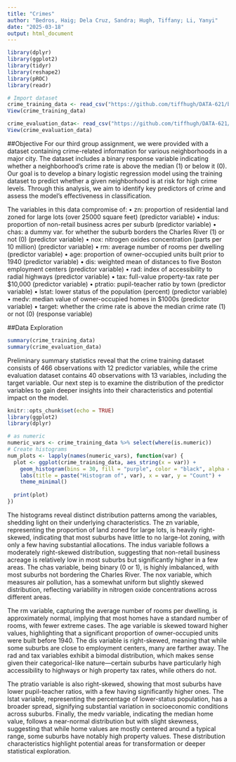 ---
title: "Crimes"
author: "Bedros, Haig; Dela Cruz, Sandra; Hugh, Tiffany; Li, Yanyi"
date: "2025-03-18"
output: html_document
---

```{r, include=FALSE}
library(dplyr)
library(ggplot2)
library(tidyr)
library(reshape2)
library(pROC)
library(readr)
```

```{r, include=FALSE}
# Import dataset
crime_training_data <- read_csv("https://github.com/tiffhugh/DATA-621/blob/main/Assignment%20%233/crime-training-data_modified.csv")
View(crime_training_data)

crime_evaluation_data<- read_csv("https://github.com/tiffhugh/DATA-621/blob/main/Assignment%20%233/crime-evaluation-data_modified.csv")
View(crime_evaluation_data)
```

##Objective 
For our third group assignment, we were provided with a dataset containing crime-related information for various neighborhoods in a major city. The dataset includes a binary response variable indicating whether a neighborhood’s crime rate is above the median (1) or below it (0). Our goal is to develop a binary logistic regression model using the training dataset to predict whether a given neighborhood is at risk for high crime levels. Through this analysis, we aim to identify key predictors of crime and assess the model's effectiveness in classification.

The variables in this data compromise of: 
• zn: proportion of residential land zoned for large lots (over 25000 square feet) (predictor variable)
• indus: proportion of non-retail business acres per suburb (predictor variable)
• chas: a dummy var. for whether the suburb borders the Charles River (1) or not (0) (predictor variable)
• nox: nitrogen oxides concentration (parts per 10 million) (predictor variable)
• rm: average number of rooms per dwelling (predictor variable)
• age: proportion of owner-occupied units built prior to 1940 (predictor variable)
• dis: weighted mean of distances to five Boston employment centers (predictor variable)
• rad: index of accessibility to radial highways (predictor variable)
• tax: full-value property-tax rate per $10,000 (predictor variable)
• ptratio: pupil-teacher ratio by town (predictor variable)
• lstat: lower status of the population (percent) (predictor variable)
• medv: median value of owner-occupied homes in $1000s (predictor variable)
• target: whether the crime rate is above the median crime rate (1) or not (0) (response variable) 


##Data Exploration 

```{r, include=True}
summary(crime_training_data)
summary(crime_evaluation_data)
```
Preliminary summary statistics reveal that the crime training dataset consists of 466 observations with 12 predictor variables, while the crime evaluation dataset contains 40 observations with 13 variables, including the target variable. Our next step is to examine the distribution of the predictor variables to gain deeper insights into their characteristics and potential impact on the model.

```{r setup3, include=FALSE}
knitr::opts_chunk$set(echo = TRUE)
library(ggplot2)
library(dplyr)

# as numeric
numeric_vars <- crime_training_data %>% select(where(is.numeric))
# Create histograms
num_plots <- lapply(names(numeric_vars), function(var) {
  plot <- ggplot(crime_training_data, aes_string(x = var)) +
    geom_histogram(bins = 30, fill = "purple", color = "black", alpha = 0.7) +
    labs(title = paste("Histogram of", var), x = var, y = "Count") +
    theme_minimal()
  
  print(plot)  
})


```


The histograms reveal distinct distribution patterns among the variables, shedding light on their underlying characteristics. The zn variable, representing the proportion of land zoned for large lots, is heavily right-skewed, indicating that most suburbs have little to no large-lot zoning, with only a few having substantial allocations. The indus variable follows a moderately right-skewed distribution, suggesting that non-retail business acreage is relatively low in most suburbs but significantly higher in a few areas. The chas variable, being binary (0 or 1), is highly imbalanced, with most suburbs not bordering the Charles River. The nox variable, which measures air pollution, has a somewhat uniform but slightly skewed distribution, reflecting variability in nitrogen oxide concentrations across different areas.

The rm variable, capturing the average number of rooms per dwelling, is approximately normal, implying that most homes have a standard number of rooms, with fewer extreme cases. The age variable is skewed toward higher values, highlighting that a significant proportion of owner-occupied units were built before 1940. The dis variable is right-skewed, meaning that while some suburbs are close to employment centers, many are farther away. The rad and tax variables exhibit a bimodal distribution, which makes sense given their categorical-like nature—certain suburbs have particularly high accessibility to highways or high property tax rates, while others do not.

The ptratio variable is also right-skewed, showing that most suburbs have lower pupil-teacher ratios, with a few having significantly higher ones. The lstat variable, representing the percentage of lower-status population, has a broader spread, signifying substantial variation in socioeconomic conditions across suburbs. Finally, the medv variable, indicating the median home value, follows a near-normal distribution but with slight skewness, suggesting that while home values are mostly centered around a typical range, some suburbs have notably high property values. These distribution characteristics highlight potential areas for transformation or deeper statistical exploration.




